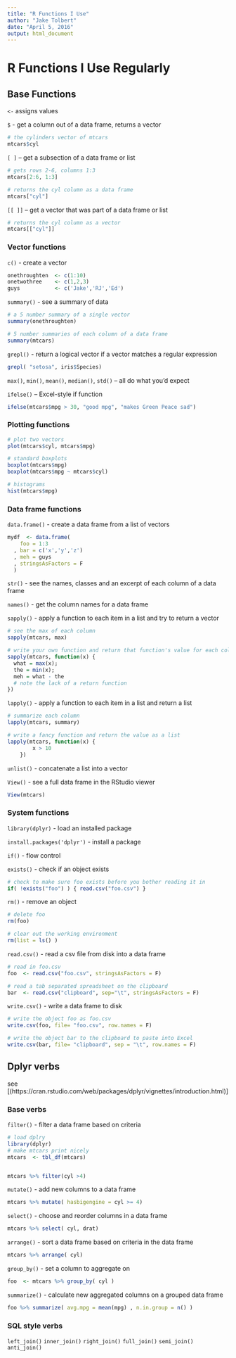 ```yaml
---
title: "R Functions I Use"
author: "Jake Tolbert"
date: "April 5, 2016"
output: html_document
---
```


# R Functions I Use Regularly

## Base Functions 

`<-`  assigns values

`$`  - get a column out of a data frame, returns a vector
```r
# the cylinders vector of mtcars
mtcars$cyl
```

`[ ]` – get a subsection of a data frame or list
```r
# gets rows 2-6, columns 1:3
mtcars[2:6, 1:3] 

# returns the cyl column as a data frame
mtcars["cyl"] 
```

`[[ ]]` – get a vector that was part of a data frame or list
```r
# returns the cyl column as a vector
mtcars[["cyl"]] 
```
	
### Vector functions
`c()` - create a vector
```r
onethroughten  <- c(1:10)
onetwothree    <- c(1,2,3)
guys           <- c('Jake','RJ','Ed')
```

`summary()` - see a summary of data
```r
# a 5 number summary of a single vector
summary(onethroughten)

# 5 number summaries of each column of a data frame
summary(mtcars)
```

`grepl()` - return a logical vector if a vector matches a regular expression
```r
grepl( "setosa", iris$Species)
```

`max()`, `min()`, `mean()`, `median()`, `std()` – all do what you’d expect

`ifelse()` – Excel-style if function
```r
ifelse(mtcars$mpg > 30, "good mpg", "makes Green Peace sad")
```

### Plotting functions

```r
# plot two vectors
plot(mtcars$cyl, mtcars$mpg)

# standard boxplots
boxplot(mtcars$mpg)
boxplot(mtcars$mpg ~ mtcars$cyl)

# histograms
hist(mtcars$mpg) 
```

### Data frame functions
`data.frame()` - create a data frame from a list of vectors
```r
mydf  <- data.frame( 
    foo = 1:3
  , bar = c('x','y','z')
  , meh = guys
  , stringsAsFactors = F
  )
```

`str()` - see the names, classes and an excerpt of each column of a data frame

`names()` - get the column names for a data frame

`sapply()` - apply a function to each item in a list and try to return a vector
```r
# see the max of each column
sapply(mtcars, max)

# write your own function and return that function's value for each column
sapply(mtcars, function(x) {
  what = max(x);
  the = min(x);
  meh = what - the
  # note the lack of a return function
})
```

`lapply()` - apply a function to each item in a list and return a list
```r

# summarize each column
lapply(mtcars, summary)

# write a fancy function and return the value as a list
lapply(mtcars, function(x) {
        x > 10
    })
```

`unlist()` - concatenate a list into a vector

`View()`  -  see a full data frame in the RStudio viewer
```r
View(mtcars)
```
    

### System functions
`library(dplyr)` - load an installed package

`install.packages('dplyr')` - install a package

`if()` - flow control 
	
`exists()` - check if an object exists
```r
# check to make sure foo exists before you bother reading it in
if( !exists("foo") ) { read.csv("foo.csv") }
```

`rm()` - remove an object
```r
# delete foo
rm(foo)

# clear out the working environment
rm(list = ls() )
```

`read.csv()` - read a csv file from disk into a data frame
```r
# read in foo.csv
foo  <- read.csv("foo.csv", stringsAsFactors = F)

# read a tab separated spreadsheet on the clipboard
bar  <- read.csv("clipboard", sep="\t", stringsAsFactors = F) 
```
	

`write.csv()` - write a data frame to disk
```r
# write the object foo as foo.csv 
write.csv(foo, file= "foo.csv", row.names = F)

# write the object bar to the clipboard to paste into Excel 
write.csv(bar, file= "clipboard", sep = "\t", row.names = F)
```

## Dplyr verbs

see [(https://cran.rstudio.com/web/packages/dplyr/vignettes/introduction.html)]

### Base verbs
`filter()` - filter a data frame based on criteria
```r
# load dplry
library(dplyr)
# make mtcars print nicely
mtcars  <- tbl_df(mtcars)


mtcars %>% filter(cyl >4)
```

`mutate()` - add new columns to a data frame
```r
mtcars %>% mutate( hasbigengine = cyl >= 4)
```

`select()` - choose and reorder columns in a data frame
```r
mtcars %>% select( cyl, drat)
```

`arrange()` - sort a data frame based on criteria in the data frame
```r
mtcars %>% arrange( cyl)
```

`group_by()` - set a column to aggregate on 
```r
foo  <- mtcars %>% group_by( cyl )
```

`summarize()` - calculate new aggregated columns on a grouped data frame
```r
foo %>% summarize( avg.mpg = mean(mpg) , n.in.group = n() )
```



### SQL style verbs
`left_join()`
`inner_join()`
`right_join()`
`full_join()`
`semi_join()`
`anti_join()`
